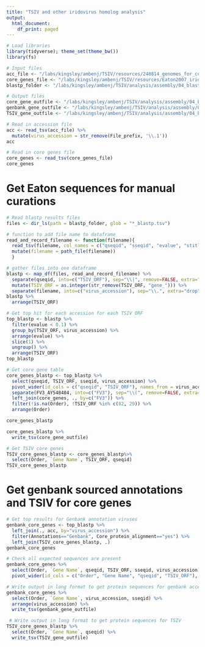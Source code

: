 ```yaml
---
title: "TSIV and other iridovirus homolog analysis"
output:
  html_document:
    df_print: paged
---
```


```r
# Load libraries
library(tidyverse); theme_set(theme_bw())
library(fs)
```

```r
# Input files
acc_file <- "/labs/kingsley/ambenj/TSIV/resources/240814_genomes_for_core_gene_analysis.txt"
core_genes_file <- "/labs/kingsley/ambenj/TSIV/resources/Eaton2007_iridovirus_core_genes.txt"
blastp_folder <- "/labs/kingsley/ambenj/TSIV/analysis/assembly/04_blastp_iridoviruses"

# Output files
core_gene_outfile <- "/labs/kingsley/ambenj/TSIV/analysis/assembly/04_blastp_iridoviruses/core_genes_needs_curation.txt"
genbank_gene_outfile <- "/labs/kingsley/ambenj/TSIV/analysis/assembly/04_blastp_iridoviruses/core_genes_genbank.txt"
TSIV_gene_outfile <- "/labs/kingsley/ambenj/TSIV/analysis/assembly/04_blastp_iridoviruses/core_genes_TSIV.txt"
```

```r
# Read in accession file
acc <- read_tsv(acc_file) %>% 
  mutate(virus_accession = str_remove(File_prefix, '\\.1'))
acc
```

```r
# Read in core genes file
core_genes <- read_tsv(core_genes_file)
core_genes
```
# Get Eaton sequences for manual curations

```r
# Read blastp results files
files <- dir_ls(path = blastp_folder, glob = "*_blastp.tsv")

# function to add file name to dataframe
read_and_record_filename <- function(filename){
  read_tsv(filename, col_names = c("qseqid", "sseqid", "evalue", "stitle", "pident", "length", "mismatch", "gapopen", "qstart", "qend", "sstart", "send", "bitscore")) %>%
  mutate(filename = path_file(filename))
  }

# gather files into one dataframe
blastp <- map_df(files, read_and_record_filename) %>% 
  separate(qseqid, into=c("TSIV_ORF"), sep="\\|", remove=FALSE, extra="drop") %>% 
  mutate(TSIV_ORF = as.integer(str_remove(TSIV_ORF, "gene_"))) %>% 
  separate(filename, into=c("virus_accession"), sep="\\.", extra="drop")
blastp %>% 
  arrange(TSIV_ORF)
```

```r
# Get top hit for each accession for each TSIV ORF
top_blastp <- blastp %>%
  filter(evalue < 0.1) %>% 
  group_by(TSIV_ORF, virus_accession) %>% 
  arrange(evalue) %>% 
  slice(1) %>% 
  ungroup() %>% 
  arrange(TSIV_ORF)
top_blastp
```

```r
# Get core gene table
core_genes_blastp <- top_blastp %>% 
  select(qseqid, TSIV_ORF, sseqid, virus_accession) %>% 
  pivot_wider(id_cols = c("qseqid", "TSIV_ORF"), names_from = virus_accession, values_from = sseqid) %>% 
  separate(FV3_AY548484, into=c("FV3"), sep="\\(", remove=FALSE, extra="drop") %>% 
  left_join(core_genes, ., by=c("FV3")) %>% 
  filter(!is.na(Order), !TSIV_ORF %in% c(82, 29)) %>% 
  arrange(Order)

core_genes_blastp
```


```r
core_genes_blastp %>% 
  write_tsv(core_gene_outfile)
```

```r
# Get TSIV core genes
TSIV_core_genes_blastp <- core_genes_blastp%>% 
  select(Order, `Gene Name`, TSIV_ORF, qseqid)
TSIV_core_genes_blastp
```


# Get genbank sourced annotations and TSIV for core genes

```r
# Get top results for Genbank annotation viruses
genbank_core_genes <- top_blastp %>% 
  left_join(., acc, by="virus_accession") %>% 
  filter(Annotations=="Genbank", Core_protein_alignment=="yes") %>% 
  left_join(TSIV_core_genes_blastp, .)
genbank_core_genes
```

```r
# Check all expected sequences are present
genbank_core_genes %>% 
  select(Order, `Gene Name`, qseqid, TSIV_ORF, sseqid, virus_accession) %>% 
  pivot_wider(id_cols = c("Order", "Gene Name", "qseqid", "TSIV_ORF"), names_from = virus_accession, values_from = sseqid)
```

```r
# Write output in long format to get protein sequences for genbank accessions
genbank_core_genes %>% 
  select(Order, `Gene Name`, virus_accession, sseqid) %>% 
  arrange(virus_accession) %>% 
  write_tsv(genbank_gene_outfile)
```

```r
 # Write output in long format to get protein sequences for TSIV
TSIV_core_genes_blastp %>% 
  select(Order, `Gene Name`, qseqid) %>% 
  write_tsv(TSIV_gene_outfile)
```

